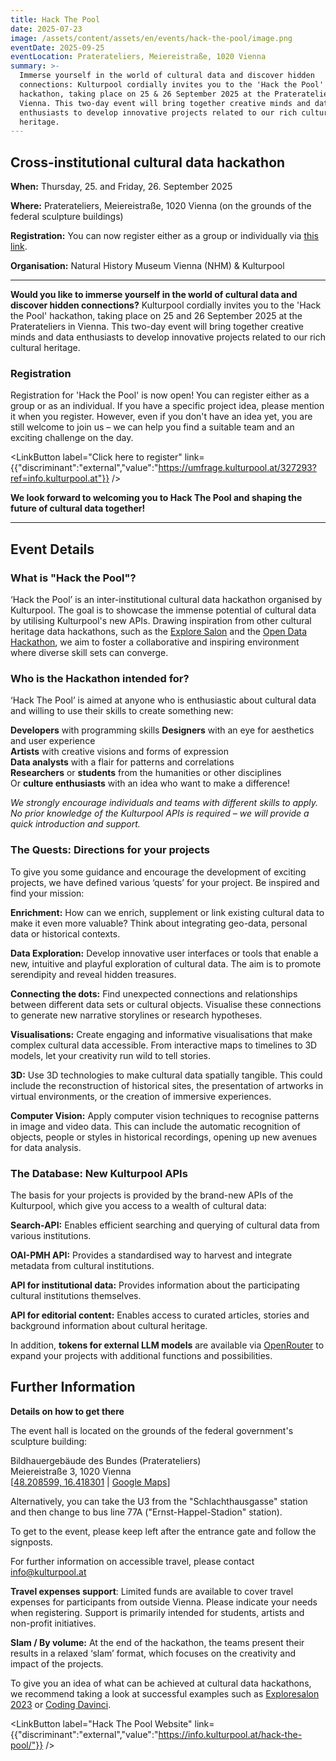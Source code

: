 ```yaml
---
title: Hack The Pool
date: 2025-07-23
image: /assets/content/assets/en/events/hack-the-pool/image.png
eventDate: 2025-09-25
eventLocation: Praterateliers, Meiereistraße, 1020 Vienna
summary: >-
  Immerse yourself in the world of cultural data and discover hidden
  connections: Kulturpool cordially invites you to the 'Hack the Pool'
  hackathon, taking place on 25 & 26 September 2025 at the Praterateliers in
  Vienna. This two-day event will bring together creative minds and data
  enthusiasts to develop innovative projects related to our rich cultural
  heritage.
---
```

## Cross-institutional cultural data hackathon

**When:** Thursday, 25. and Friday, 26. September 2025

**Where:** Praterateliers, Meiereistraße, 1020 Vienna (on the grounds of the federal sculpture buildings)

**Registration:** You can now register either as a group or individually via [this link](https://umfrage.kulturpool.at/327293?ref=info.kulturpool.at).

**Organisation:** Natural History Museum Vienna (NHM) & Kulturpool

---

**Would you like to immerse yourself in the world of cultural data and discover hidden connections?** Kulturpool cordially invites you to the 'Hack the Pool' hackathon, taking place on 25 and 26 September 2025 at the Praterateliers in Vienna. This two-day event will bring together creative minds and data enthusiasts to develop innovative projects related to our rich cultural heritage.

### **Registration**

Registration for 'Hack the Pool' is now open! You can register either as a group or as an individual. If you have a specific project idea, please mention it when you register. However, even if you don't have an idea yet, you are still welcome to join us – we can help you find a suitable team and an exciting challenge on the day.

<LinkButton label="Click here to register" link={{"discriminant":"external","value":"https://umfrage.kulturpool.at/327293?ref=info.kulturpool.at"}} />

**We look forward to welcoming you to Hack The Pool and shaping the future of cultural data together!**

---

## **Event Details**

### **What is "Hack the Pool"?**

‘Hack the Pool’ is an inter-institutional cultural data hackathon organised by Kulturpool. The goal is to showcase the immense potential of cultural data by utilising Kulturpool's new APIs. Drawing inspiration from other cultural heritage data hackathons, such as the [Explore Salon](https://clariah.at/en/exploresalon2023) and the [Open Data Hackathon](https://www.data.gv.at/2025/03/19/open-data-hackathon-im-metalab-wien-datenschaetze-entdecken-und-nutzbar-machen/), we aim to foster a collaborative and inspiring environment where diverse skill sets can converge.

### **Who is the Hackathon intended for?**

‘Hack The Pool’ is aimed at anyone who is enthusiastic about cultural data and willing to use their skills to create something new:

**Developers** with programming skills
**Designers** with an eye for aesthetics and user experience\
**Artists** with creative visions and forms of expression \
**Data analysts** with a flair for patterns and correlations \
**Researchers** or **students** from the humanities or other disciplines \
Or **culture enthusiasts** with an idea who want to make a difference!

*We strongly encourage individuals and teams with different skills to apply. No prior knowledge of the Kulturpool APIs is required – we will provide a quick introduction and support.*

### **The Quests: Directions for your projects**

To give you some guidance and encourage the development of exciting projects, we have defined various ‘quests’ for your project. Be inspired and find your mission:

**Enrichment:** How can we enrich, supplement or link existing cultural data to make it even more valuable? Think about integrating geo-data, personal data or historical contexts.

**Data Exploration:** Develop innovative user interfaces or tools that enable a new, intuitive and playful exploration of cultural data. The aim is to promote serendipity and reveal hidden treasures.

**Connecting the dots:** Find unexpected connections and relationships between different data sets or cultural objects. Visualise these connections to generate new narrative storylines or research hypotheses.

**Visualisations:** Create engaging and informative visualisations that make complex cultural data accessible. From interactive maps to timelines to 3D models, let your creativity run wild to tell stories.

**3D:** Use 3D technologies to make cultural data spatially tangible. This could include the reconstruction of historical sites, the presentation of artworks in virtual environments, or the creation of immersive experiences.

**Computer Vision:** Apply computer vision techniques to recognise patterns in image and video data. This can include the automatic recognition of objects, people or styles in historical recordings, opening up new avenues for data analysis.

### **The Database: New Kulturpool APIs**

The basis for your projects is provided by the brand-new APIs of the Kulturpool, which give you access to a wealth of cultural data:

**Search-API:** Enables efficient searching and querying of cultural data from various institutions.

**OAI-PMH API:** Provides a standardised way to harvest and integrate metadata from cultural institutions.

**API for institutional data:** Provides information about the participating cultural institutions themselves.

**API for editorial content:** Enables access to curated articles, stories and background information about cultural heritage.

In addition, **tokens for external LLM models** are available via [OpenRouter](https://openrouter.ai/?ref=info.kulturpool.at) to expand your projects with additional functions and possibilities.

## **Further Information**

**Details on how to get there**

The event hall is located on the grounds of the federal government's sculpture building:

Bildhauergebäude des Bundes (Praterateliers)\
Meiereistraße 3, 1020 Vienna\
\[[48.208599, 16.418301](https://www.openstreetmap.org/way/29222612?ref=info.kulturpool.at#map=17/48.208656/16.418499) | [Google Maps](https://www.google.com/maps/place/Bildhauergeb%C3%A4ude+Des+Bundes/@48.2086735,16.409045,2808m/data=!3m1!1e3!4m6!3m5!1s0x476d07398016bf39:0x768de9a2f6bd396d!8m2!3d48.2085493!4d16.4184032!16s%2Fg%2F11fjw347z1?ref=info.kulturpool.at)]

Alternatively, you can take the U3 from the "Schlachthausgasse" station and then change to bus line 77A ("Ernst-Happel-Stadion" station).

To get to the event, please keep left after the entrance gate and follow the signposts.

For further information on accessible travel, please contact [info@kulturpool.at](mailto:info@kulturpool.at)

**Travel expenses support**: Limited funds are available to cover travel expenses for participants from outside Vienna. Please indicate your needs when registering. Support is primarily intended for students, artists and non-profit initiatives.

**Slam / By volume:** At the end of the hackathon, the teams present their results in a relaxed ‘slam’ format, which focuses on the creativity and impact of the projects.

To give you an idea of what can be achieved at cultural data hackathons, we recommend taking a look at successful examples such as [Exploresalon 2023](https://clariah.at/en/exploresalon2023?ref=info.kulturpool.at) or [Coding Davinci](https://codingdavinci.de/?ref=info.kulturpool.at).



<Grid layout="two-columns" alignment="center">
  <GridItem alignment="stretch">
    <ImageLink link={{"discriminant":"consortium","value":"naturhistorisches-museum-wien"}} src="/assets/content/assets/en/events/hack-the-pool/naturhistorisches-museum-wien-logo.svg.png" text="Link to the description of and information about the natural history museum vienna" />
  </GridItem>

  <GridItem alignment="stretch">
    <ImageLink link={{"discriminant":"external","value":"https://info.kulturpool.at/hack-the-pool/"}} src="/assets/content/assets/en/events/hack-the-pool/kultur-poo-info-logo.png" text="Link to the event on the website of kulturpool info" />
  </GridItem>
</Grid>

<LinkButton label="Hack The Pool Website" link={{"discriminant":"external","value":"https://info.kulturpool.at/hack-the-pool/"}} />

